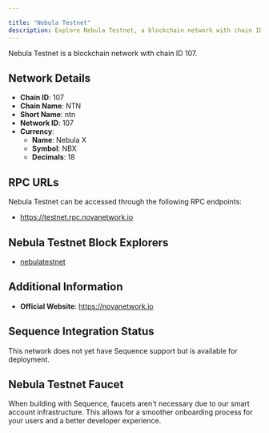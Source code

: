 ```yaml
---

title: "Nebula Testnet"
description: Explore Nebula Testnet, a blockchain network with chain ID 107. Learn about its native currency, Nebula X, and how to interact with the network.
---
```




Nebula Testnet is a blockchain network with chain ID 107.

## Network Details

- **Chain ID**: 107
- **Chain Name**: NTN
- **Short Name**: ntn
- **Network ID**: 107
- **Currency**: 
  - **Name**: Nebula X
  - **Symbol**: NBX
  - **Decimals**: 18

## RPC URLs

Nebula Testnet can be accessed through the following RPC endpoints:

- https://testnet.rpc.novanetwork.io

## Nebula Testnet Block Explorers

- [nebulatestnet](https://explorer.novanetwork.io)

## Additional Information

- **Official Website**: https://novanetwork.io

## Sequence Integration Status

This network does not yet have Sequence support but is available for deployment.

## Nebula Testnet Faucet

When building with Sequence, faucets aren't necessary due to our smart account infrastructure. This allows for a smoother onboarding process for your users and a better developer experience.
